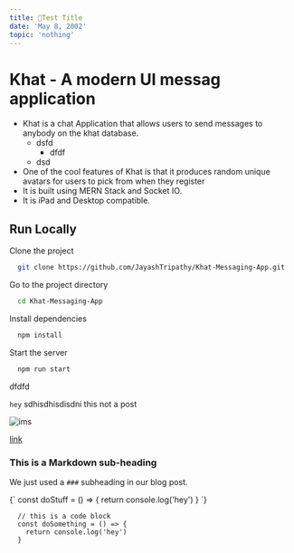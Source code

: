 ```yaml
---
title: 💫Test Title
date: 'May 8, 2002'
topic: 'nothing'
---
```








# Khat - A modern UI messag application

- Khat is a chat Application that allows users to send messages to anybody on the khat database.
  - dsfd
    - dfdf
  - dsd
- One of the cool features of Khat is that it produces random unique  avatars for users to pick from when they register  
- It is built using MERN Stack and Socket IO.
- It is iPad and Desktop compatible.


## Run Locally

Clone the project

```bash
  git clone https://github.com/JayashTripathy/Khat-Messaging-App.git
```

Go to the project directory

```bash
  cd Khat-Messaging-App
```


Install dependencies

```bash
  npm install
```

Start the server

```bash
  npm run start
```

<div className="text-highlighting" >dfdfd</div>

`hey` sdhisdhisdisdni
 this not a post

<img title="ims" className="ims w-[3rem]"  src="/pic-1.png"/>

[link](https://www.google.com/) 
### This is a Markdown sub-heading

We just used a `###` subheading in our blog post.

<SyntaxHighlighter language="javascript">
  {`
    const doStuff = () => {
      return console.log('hey')
    }
  `}
</SyntaxHighlighter>

```
  // this is a code block
  const doSomething = () => {
    return console.log('hey')
  }
```